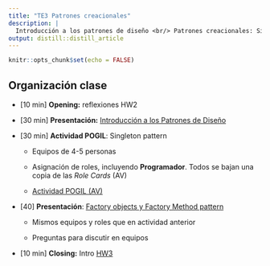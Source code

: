 ```yaml
---
title: "TE3 Patrones creacionales"
description: |
  Introducción a los patrones de diseño <br/> Patrones creacionales: Singleton y Factory.
output: distill::distill_article
---
```


```r
knitr::opts_chunk$set(echo = FALSE)
```

## Organización clase

-   [10 min] **Opening:** reflexiones HW2

-   [30 min] **Presentación:** [Introducción a los Patrones de Diseño](slides/TE3_1_patrones_diseno.html)

-   [30 min] **Actividad POGIL**: Singleton pattern

    -   Equipos de 4-5 personas

    -   Asignación de roles, incluyendo **Programador**. Todos se bajan una copia de las *Role Cards* (AV)

    -   [Actividad POGIL (AV)](https://aulavirtual.uji.es/mod/resource/view.php?id=4597610)

-   [40] **Presentación**: [Factory objects y Factory Method pattern](slides/TE3_2_factory.html)

    -   Mismos equipos y roles que en actividad anterior

    -   Preguntas para discutir en equipos

-   [10 min] **Closing:** Intro [HW3](HW3.html)

## 
